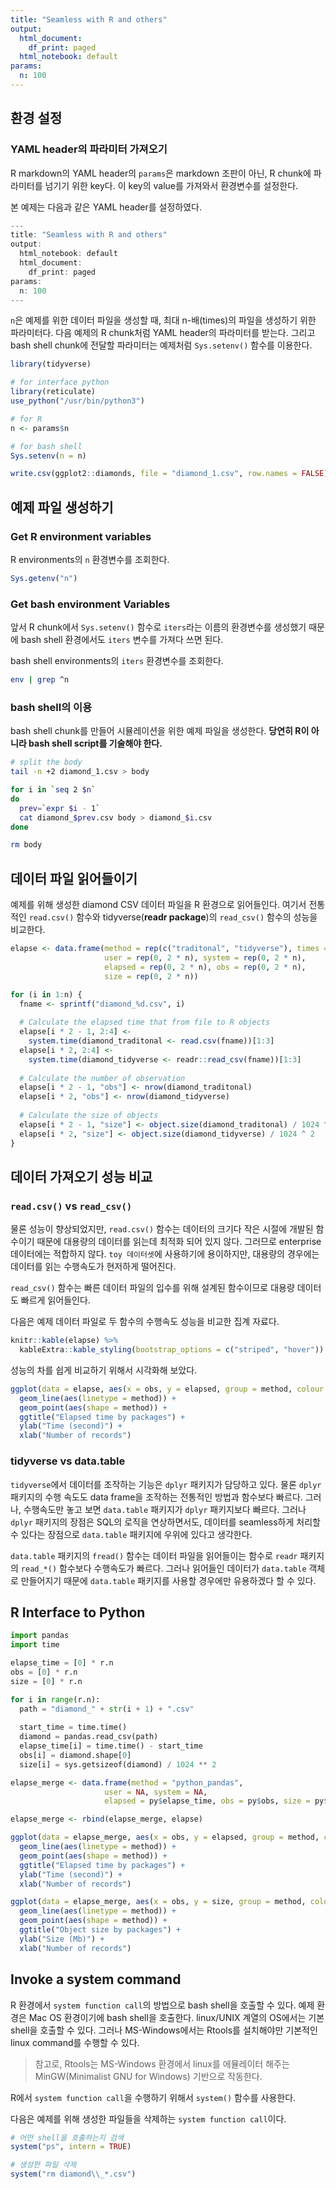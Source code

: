 ```yaml
---
title: "Seamless with R and others"
output:
  html_document:
    df_print: paged
  html_notebook: default
params:
  n: 100
---
```


## 환경 설정
### YAML header의 파라미터 가져오기
R markdown의 YAML header의 `params`은 markdown 조판이 아닌, R chunk에 파라미터를 넘기기 위한 key다. 이 key의 value를 가져와서 환경변수를 설정한다. 

본 예제는 다음과 같은 YAML header를 설정하였다.

```r
---
title: "Seamless with R and others"
output:
  html_notebook: default
  html_document:
    df_print: paged
params:
  n: 100
---
```

`n`은 예제를 위한 데이터 파일을 생성할 때, 최대 n-배(times)의 파일을 생성하기 위한 파라미터다. 다음 예제의 R chunk처럼 YAML header의 파라미터를 받는다. 그리고 bash shell chunk에 전달할 파라미터는 예제처럼 `Sys.setenv()` 함수를 이용한다.

```r
library(tidyverse)

# for interface python
library(reticulate)
use_python("/usr/bin/python3")

# for R
n <- params$n

# for bash shell
Sys.setenv(n = n)

write.csv(ggplot2::diamonds, file = "diamond_1.csv", row.names = FALSE)
```

## 예제 파일 생성하기
 
### Get R environment variables
R environments의 `n` 환경변수를 조회한다.
```r
Sys.getenv("n")
```

### Get bash environment Variables
앞서 R chunk에서 `Sys.setenv()` 함수로 `iters`라는 이름의 환경변수를 생성했기 때문에 bash shell 환경에서도 `iters` 변수를 가져다 쓰면 된다.

bash shell environments의 `iters` 환경변수를 조회한다.
```bash
env | grep ^n
```

### bash shell의 이용
bash shell chunk를 만들어 시뮬레이션을 위한 예제 파일을 생성한다. **당연히 R이 아니라 bash shell script를 기술해야 한다.** 

```bash
# split the body
tail -n +2 diamond_1.csv > body

for i in `seq 2 $n`
do
  prev=`expr $i - 1`
  cat diamond_$prev.csv body > diamond_$i.csv
done

rm body
```

## 데이터 파일 읽어들이기

예제를 위해 생성한 diamond CSV 데이터 파일을 R 환경으로 읽어들인다. 여기서 전통적인 `read.csv()` 함수와 tidyverse(**readr package**)의 `read_csv()` 함수의 성능을 비교한다.

```r
elapse <- data.frame(method = rep(c("traditonal", "tidyverse"), times = n), 
                     user = rep(0, 2 * n), system = rep(0, 2 * n), 
                     elapsed = rep(0, 2 * n), obs = rep(0, 2 * n), 
                     size = rep(0, 2 * n))

for (i in 1:n) {
  fname <- sprintf("diamond_%d.csv", i)
  
  # Calculate the elapsed time that from file to R objects  
  elapse[i * 2 - 1, 2:4] <- 
    system.time(diamond_traditonal <- read.csv(fname))[1:3]
  elapse[i * 2, 2:4] <- 
    system.time(diamond_tidyverse <- readr::read_csv(fname))[1:3]
  
  # Calculate the number of observation  
  elapse[i * 2 - 1, "obs"] <- nrow(diamond_traditonal)
  elapse[i * 2, "obs"] <- nrow(diamond_tidyverse)
  
  # Calculate the size of objects
  elapse[i * 2 - 1, "size"] <- object.size(diamond_traditonal) / 1024 ^ 2
  elapse[i * 2, "size"] <- object.size(diamond_tidyverse) / 1024 ^ 2
}
```

## 데이터 가져오기 성능 비교 

### `read.csv()` vs `read_csv()`
물론 성능이 향상되었지만, `read.csv()` 함수는 데이터의 크기다 작은 시절에 개발된 함수이기 때문에 대용량의 데이터를 읽는데 최적화 되어 있지 않다. 그러므로 enterprise 데이터에는 적합하지 않다. `toy 데이터셋`에 사용하기에 용이하지만, 대용량의 경우에는 데이터를 읽는 수행속도가 현저하게 떨어진다.

`read_csv()` 함수는 빠른 데이터 파일의 입수를 위해 설계된 함수이므로 대용량 데이터도 빠르게 읽어들인다. 

다음은 예제 데이터 파일로 두 함수의 수행속도 성능을 비교한 집계 자료다.

```r
knitr::kable(elapse) %>% 
  kableExtra::kable_styling(bootstrap_options = c("striped", "hover"))
```

성능의 차를 쉽게 비교하기 위해서 시각화해 보았다.

```r
ggplot(data = elapse, aes(x = obs, y = elapsed, group = method, colour = method)) +
  geom_line(aes(linetype = method)) +
  geom_point(aes(shape = method)) +
  ggtitle("Elapsed time by packages") +
  ylab("Time (second)") +
  xlab("Number of records")
```

### tidyverse vs data.table
`tidyverse`에서 데이터를 조작하는 기능은 `dplyr` 패키지가 담당하고 있다. 물론 `dplyr` 패키지의 수행 속도도 data frame을 조작하는 전통적인 방법과 함수보다 빠르다. 그러나, 수행속도만 놓고 보면 `data.table` 패키지가 `dplyr` 패키지보다 빠르다. 그러나 `dplyr` 패키지의 장점은 SQL의 로직을 연상하면서도, 데이터를 seamless하게 처리할 수 있다는 장점으로 `data.table` 패키지에 우위에 있다고 생각한다.

`data.table` 패키지의 `fread()` 함수는 데이터 파일을 읽어들이는 함수로 `readr` 패키지의 `read_*()` 함수보다 수행속도가 빠르다. 그러나 읽어들인 데이터가 `data.table` 객체로 만들어지기 때문에 `data.table` 패키지를 사용할 경우에만 유용하겠다 할 수 있다.

## R Interface to Python

```python
import pandas
import time

elapse_time = [0] * r.n 
obs = [0] * r.n 
size = [0] * r.n 

for i in range(r.n):
  path = "diamond_" + str(i + 1) + ".csv"
  
  start_time = time.time()
  diamond = pandas.read_csv(path)
  elapse_time[i] = time.time() - start_time
  obs[i] = diamond.shape[0]
  size[i] = sys.getsizeof(diamond) / 1024 ** 2
```

```r
elapse_merge <- data.frame(method = "python_pandas",  
                     user = NA, system = NA, 
                     elapsed = py$elapse_time, obs = py$obs, size = py$size)

elapse_merge <- rbind(elapse_merge, elapse)

ggplot(data = elapse_merge, aes(x = obs, y = elapsed, group = method, colour = method)) +
  geom_line(aes(linetype = method)) +
  geom_point(aes(shape = method)) +
  ggtitle("Elapsed time by packages") +
  ylab("Time (second)") +
  xlab("Number of records")

ggplot(data = elapse_merge, aes(x = obs, y = size, group = method, colour = method)) +
  geom_line(aes(linetype = method)) +
  geom_point(aes(shape = method)) +
  ggtitle("Object size by packages") +
  ylab("Size (Mb)") +
  xlab("Number of records")
```

## Invoke a system command 
R 환경에서 `system function call`의 방법으로 bash shell을 호출할 수 있다. 예제 환경은 Mac OS 환경이기에 bash shell을 호출한다. linux/UNIX 계열의 OS에서는 기본 shell을 호출할 수 있다. 그러나 MS-Windows에서는 Rtools를 설치해야만 기본적인 linux command를 수행할 수 있다. 

> 참고로, Rtools는 MS-Windows 환경에서 linux를 에뮬레이터 해주는 MinGW(Minimalist GNU for Windows) 기반으로 작동한다. 

R에서 `system function call`을 수행하기 위해서 `system()` 함수를 사용한다.

다음은 예제를 위해 생성한 파일들을 삭제하는 `system function call`이다.

```r
# 어떤 shell을 호출하는지 검색
system("ps", intern = TRUE)

# 생성한 파일 삭제
system("rm diamond\\_*.csv")
```


